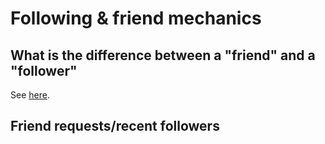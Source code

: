 # Following & friend mechanics

<Snippet file='wip.mdx' />

## What is the difference between a "friend" and a "follower"

See [here](/docs/identity/concepts/friend-vs-follower).

## Friend requests/recent followers
